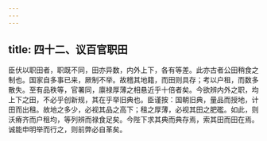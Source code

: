 ```yaml
---
---
---
```

title: 四十二、议百官职田
---



臣伏以职田者，职既不同，田亦异数，内外上下，各有等差。此亦古者公田稍食之制也。国家自多事已来，厥制不举。故稽其地籍，而田则具存；考以户租，而数多散失。至有品秩等，官署同，廪禄厚薄之相悬近乎十倍者矣。今欲辨内外之职，均上下之田，不必乎创新规，其在乎举旧典也。臣谨按：国朝旧典，量品而授地，计田而出租。故地之多少，必视其品之高下；租之厚薄，必视其田之肥礛。如此，则沃瘠齐而户租均，等列辨而禄食足矣。今陛下求其典而典存焉，索其田而田在焉。诚能申明举而行之，则前弊必自革矣。